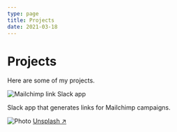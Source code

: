 ```yaml
---
type: page
title: Projects
date: 2021-03-18
---
```


# Projects

Here are some of my projects.


<Image
  src="/images/mailchimp-link-demo.gif"
  alt="Mailchimp link Slack app"
  width={1900}
  height={1456}
  priority
  className="next-image"
/>

Slack app that generates links for Mailchimp campaigns.

<Image
  src="/images/photo.jpg"
  alt="Photo"
  width={1125}
  height={750}
  priority
  className="next-image"
/>
[Unsplash ↗ ](https://unsplash.com/photos/ndN00KmbJ1c)

